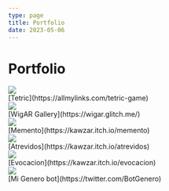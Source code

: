```yaml
---
type: page
title: Portfolio
date: 2023-05-06
---
```


# Portfolio

<div style={{borderRadius: '5px', overflow: 'hidden'}}>
 <Image
  src="/images/tetric.png"
  objectFit="cover"
  width={512}
  height={256}
/>
</div>
[Tetric](https://allmylinks.com/tetric-game)

<div style={{borderRadius: '5px', overflow: 'hidden'}}>
 <Image
  src="/images/wigar.jpeg"
  objectFit="cover"
  width={512}
  height={256}
/>
</div>
[WigAR Gallery](https://wigar.glitch.me/)

<div style={{borderRadius: '5px', overflow: 'hidden'}}>
 <Image
  src="/images/memento.png"
  objectFit="cover"
  width={512}
  height={256}
/>
</div>
[Memento](https://kawzar.itch.io/memento)

<div style={{borderRadius: '5px', overflow: 'hidden'}}>
 <Image
  src="/images/atrevidos.png"
  objectFit="cover"
  width={512}
  height={256}
/>
</div>
[Atrevidos](https://kawzar.itch.io/atrevidos)

<div style={{borderRadius: '5px', overflow: 'hidden'}}>
 <Image
  src="/images/evocacion.png"
  objectFit="cover"
  width={512}
  height={256}
/>
</div>
[Evocacion](https://kawzar.itch.io/evocacion)

<div style={{borderRadius: '5px', overflow: 'hidden'}}>
 <Image
  src="/images/bot.png"
  objectFit="cover"
  width={512}
  height={256}
/>
</div>
[Mi Genero bot](https://twitter.com/BotGenero)
